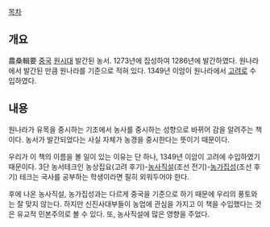 [[목차]]
== 개요 ==
農桑輯要
[[중국]] [[원]]시대 발간된 농서. 1273년에 집성하여 1286년에 발간하였다. 원나라에서 발간된 만큼 원나라를 기준으로 적혀 있다. 1349년 이암이 원나라에서 [[고려]]로 수입하였다.

== 내용 ==
원나라가 유목을 중시하는 기조에서 농사를 중시하는 성향으로 바뀌어 감을 알려주는 책이다. 농서가 발간되었다는 사실 자체가 농경을 중시한다는 뜻이기 때문이다.

우리가 이 책의 이름을 볼 일이 있는 이유는 단 하나, 1349년 이암이 고려에 수입하였기 때문이다. 3단 농서테크인 농상집요(고려 후기)-[[농사직설]](조선 전기)-[[농가집성]](조선 후기) 테크는 국사를 공부하는 학생이라면 필히 외워두어야 한다.

후에 나온 농사직설, 농가집성과는 다르게 중국을 기준으로 하기 때문에 우리의 풍토와는 잘 맞지 않는다. 하지만 신진사대부들이 농업에 관심을 가지고 이 책을 수입했다는 것은 유교적 민본주의로 볼 수 있다. 또, 농사직설에 많은 영향을 주었다.
